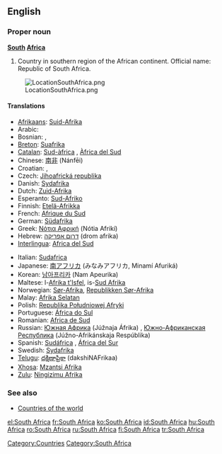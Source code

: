 {{wikipedia}}
==English==

===Proper noun===
'''[[South]] [[Africa]]'''

# Country in southern region of the African continent. Official name: Republic of South Africa.
[[Image:LocationSouthAfrica.png]]

====Translations====
{{top}}
*[[Afrikaans]]: [[Suid-Afrika]]
*Arabic: {{ARchar|[[جنوب افريقيا]]}} {{unicode|(janúb ’afríqiya)}} {{f}}
*Bosnian: {{t|bs|Južnoafrička Republika|f}}, {{t|bs|Južna Afrika|f}}
*[[Breton]]: [[Suafrika]]
*[[Catalan]]: [[Sud-àfrica]] {{f}}, [[Àfrica del Sud]] {{f}}
*Chinese: [[南非]] (Nánfēi)
*Croatian: {{t|hr|Južnoafrička Republika|f}}, {{t|hr|Južna Afrika|f}}
*Czech: [[Jihoafrická republika#Czech|Jihoafrická republika]] {{f}}
*Danish: [[Sydafrika]]
*Dutch: [[Zuid-Afrika]]
*Esperanto: [[Sud-Afriko]]
*Finnish: [[Etelä-Afrikka]]
*French: [[Afrique du Sud]] {{f}}
*German: [[Südafrika]] {{n}}
*Greek: [[Νότια Αφρική]] (Nótia Afrikí) {{f}}
*Hebrew: [[דרום אפריקה]] (drom afrika)
*[[Interlingua]]: [[Africa del Sud]]
{{mid}}
*Italian: [[Sudafrica]] {{m}}
*Japanese: [[南アフリカ]] (みなみアフリカ, Minamí Afuriká)
*Korean: [[남아프리카]] (Nam Apeurika)
*Maltese: l-[[Afrika t'Isfel]], is-[[Sud Afrika]]
*Norwegian: [[Sør-Afrika]], [[Republikken Sør-Afrika]]
*Malay: [[Afrika Selatan]]
*Polish: [[Republika Południowej Afryki]] {{f}}
*Portuguese: [[África do Sul]] {{f}}
*Romanian: [[Africa de Sud]] {{f}}
*Russian: [[Южная Африка]] (Júžnaja Áfrika) {{f}}, [[Южно-Африканская Республика]] (Júžno-Afrikánskaja Respúblika) {{f}}
*Spanish: [[Sudáfrica]] {{f}}, [[África del Sur]] {{f}}
*Swedish: [[Sydafrika]]
*[[Telugu]]: [[దక్షిణాఫ్రికా]] (dakshiNAFrikaa)
*[[Xhosa]]: [[Mzantsi Afrika]]
*[[Zulu]]: [[Ningizimu Afrika]]
{{bottom}}

===See also===
*[[Countries of the world]]

[[Category:Countries]]
[[Category:South Africa]]

[[el:South Africa]]
[[fr:South Africa]]
[[ko:South Africa]]
[[id:South Africa]]
[[hu:South Africa]]
[[ro:South Africa]]
[[ru:South Africa]]
[[fi:South Africa]]
[[tr:South Africa]]